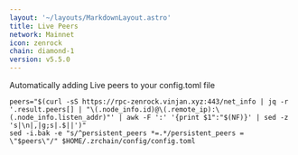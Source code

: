 ```yaml
---
layout: '~/layouts/MarkdownLayout.astro'
title: Live Peers
network: Mainnet
icon: zenrock
chain: diamond-1
version: v5.5.0
---
```

Automatically adding Live peers to your config.toml file
```
peers="$(curl -sS https://rpc-zenrock.vinjan.xyz:443/net_info | jq -r '.result.peers[] | "\(.node_info.id)@\(.remote_ip):\(.node_info.listen_addr)"' | awk -F ':' '{print $1":"$(NF)}' | sed -z 's|\n|,|g;s|.$||')"
sed -i.bak -e "s/^persistent_peers *=.*/persistent_peers = \"$peers\"/" $HOME/.zrchain/config/config.toml
```

